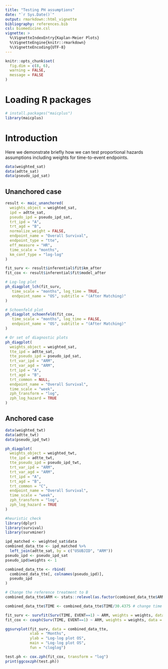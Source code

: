 ```yaml
---
title: "Testing PH assumptions"
date: "`r Sys.Date()`"
output: rmarkdown::html_vignette
bibliography: references.bib
csl: biomedicine.csl
vignette: >
  %\VignetteIndexEntry{Kaplan-Meier Plots}
  %\VignetteEngine{knitr::rmarkdown}
  %\VignetteEncoding{UTF-8}
---
```


```r
knitr::opts_chunk$set(
  fig.dim = c(8, 6),
  warning = FALSE,
  message = FALSE
)
```

# Loading R packages

```r
# install.packages("maicplus")
library(maicplus)
```

# Introduction

Here we demonstrate briefly how we can test proportional hazards assumptions including weights for time-to-event endpoints.

```r
data(weighted_sat)
data(adtte_sat)
data(pseudo_ipd_sat)
```

## Unanchored case

```r
result <- maic_unanchored(
  weights_object = weighted_sat,
  ipd = adtte_sat,
  pseudo_ipd = pseudo_ipd_sat,
  trt_ipd = "A",
  trt_agd = "B",
  normalize_weight = FALSE,
  endpoint_name = "Overall Survival",
  endpoint_type = "tte",
  eff_measure = "HR",
  time_scale = "months",
  km_conf_type = "log-log"
)

fit_surv <- result$inferential$fit$km_after
fit_cox <- result$inferential$fit$model_after

# Log-log plot
ph_diagplot_lch(fit_surv,
   time_scale = "months", log_time = TRUE,
   endpoint_name = "OS", subtitle = "(After Matching)"
)

# Schoenfeld plot
ph_diagplot_schoenfeld(fit_cox,
   time_scale = "months", log_time = FALSE,
   endpoint_name = "OS", subtitle = "(After Matching)"
)

# Or set of diagnostic plots
ph_diagplot(
  weights_object = weighted_sat,
  tte_ipd = adtte_sat,
  tte_pseudo_ipd = pseudo_ipd_sat,
  trt_var_ipd = "ARM",
  trt_var_agd = "ARM",
  trt_ipd = "A",
  trt_agd = "B",
  trt_common = NULL,
  endpoint_name = "Overall Survival",
  time_scale = "week",
  zph_transform = "log",
  zph_log_hazard = TRUE
)
```

## Anchored case

```r
data(weighted_twt)
data(adtte_twt)
data(pseudo_ipd_twt)

ph_diagplot(
  weights_object = weighted_twt,
  tte_ipd = adtte_twt,
  tte_pseudo_ipd = pseudo_ipd_twt,
  trt_var_ipd = "ARM",
  trt_var_agd = "ARM",
  trt_ipd = "A",
  trt_agd = "B",
  trt_common = "C",
  endpoint_name = "Overall Survival",
  time_scale = "week",
  zph_transform = "log",
  zph_log_hazard = TRUE
)
```


```r
#heuristic check
library(dplyr)
library(survival)
library(survminer)

ipd_matched <- weighted_sat$data
combined_data_tte <- ipd_matched %>%
  left_join(adtte_sat, by = c("USUBJID", "ARM"))
pseudo_ipd <- pseudo_ipd_sat
pseudo_ipd$weights <- 1

combined_data_tte <- rbind(
  combined_data_tte[, colnames(pseudo_ipd)],
  pseudo_ipd
)

# Change the reference treatment to B
combined_data_tte$ARM <- stats::relevel(as.factor(combined_data_tte$ARM), ref = "B")

combined_data_tte$TIME <- combined_data_tte$TIME/30.4375 # change time to months

fit_surv <- survfit(Surv(TIME, EVENT==1) ~ ARM, weights = weights, data = combined_data_tte)
fit_cox <- coxph(Surv(TIME, EVENT==1) ~ ARM, weights = weights, data = combined_data_tte)

ggsurvplot(fit_surv, data = combined_data_tte,
           xlab = "Months",
           ylab = "Log-log plot OS",
           main = "Log-log plot OS",
           fun = "cloglog")

test.ph <- cox.zph(fit_cox, transform = "log")
print(ggcoxzph(test.ph))
```

